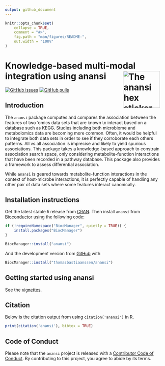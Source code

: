 ```yaml
---
output: github_document
---
```

<p align="justify">

<!-- README.md is generated from README.Rmd. Please edit that file -->

```r
knitr::opts_chunk$set(
    collapse = TRUE,
    comment = "#>",
    fig.path = "man/figures/README-",
    out.width = "100%"
)
```

# Knowledge-based multi-modal integration using anansi <img src="man/figures/anansi_hex.png" align="right" width="120" alt="The anansi hex sticker" />

<!-- badges: start -->
[![GitHub issues](https://img.shields.io/github/issues/thomazbastiaanssen/anansi)](https://github.com/thomazbastiaanssen/anansi/issues)
[![GitHub pulls](https://img.shields.io/github/issues-pr/thomazbastiaanssen/anansi)](https://github.com/thomazbastiaanssen/anansi/pulls)
<!-- badges: end -->

## Introduction

The `anansi` package computes and compares the association between the features
of two 'omics data sets that are known to interact based on a database such as
KEGG. Studies including both microbiome and metabolomics data are becoming more
common. Often, it would be helpful to integrate both data sets in order to see 
if they corroborate each others patterns. All vs all association is imprecise 
and likely to yield spurious associations. This package takes a knowledge-based
approach to constrain association search space, only considering
metabolite-function interactions that have been recorded in a pathway database.
This package also provides a framework to assess differential association.

While `anansi` is geared towards metabolite-function interactions in the context
of host-microbe interactions, it is perfectly capable of handling any other pair
of data sets where some features interact canonically. 

## Installation instructions

Get the latest stable `R` release from [CRAN](http://cran.r-project.org/). Then 
install `anansi` from [Bioconductor](http://bioconductor.org/) using the 
following code:

```r
if (!requireNamespace("BiocManager", quietly = TRUE)) {
    install.packages("BiocManager")
}

BiocManager::install("anansi")
```

And the development version from
[GitHub](https://github.com/thomazbastiaanssen/anansi) with:

```r
BiocManager::install("thomazbastiaanssen/anansi")
```

## Getting started using anansi

See the [vignettes](https://anansi.thomazbastiaanssen.org).

## Citation

Below is the citation output from using `citation('anansi')` in R. 

```r
print(citation('anansi'), bibtex = TRUE)
```

## Code of Conduct

Please note that the `anansi` project is released with a [Contributor Code of Conduct](http://bioconductor.org/about/code-of-conduct/). By contributing to 
this project, you agree to abide by its terms.

</p>
